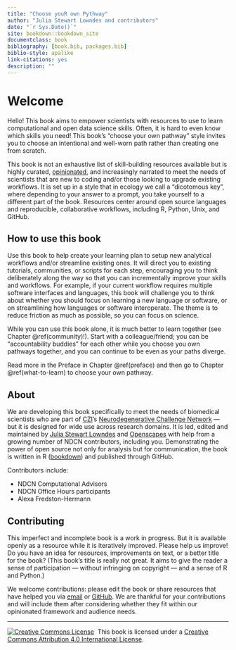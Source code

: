 ```yaml
--- 
title: "Choose youR own Pythway"
author: "Julia Stewart Lowndes and contributors"
date: "`r Sys.Date()`"
site: bookdown::bookdown_site
documentclass: book
bibliography: [book.bib, packages.bib]
biblio-style: apalike
link-citations: yes
description: ""
---
```


# Welcome {#welcome}

Hello! This book aims to empower scientists with resources to use to learn computational and open data science skills. Often, it is hard to even know which skills you need! This book's "choose your own pathway" style invites you to choose an intentional and well-worn path rather than creating one from scratch. 

This book is not an exhaustive list of skill-building resources available but is highly curated, [opinionated](https://peerj.com/preprints/3210/), and increasingly narrated to meet the needs of scientists that are new to coding and/or those looking to upgrade existing workflows. It is set up in a style that in ecology we call a "dicotomous key", where depending to your answer to a prompt, you take yourself to a different part of the book. Resources center around open source languages and reproducible, collaborative workflows, including R, Python, Unix, and GitHub.

<!---

--->

## How to use this book

Use this book to help create your learning plan to setup new analytical workflows and/or streamline existing ones. It will direct you to existing tutorials, communities, or scripts for each step, encouraging you to think deliberately along the way so that you can incrementally improve your skills and workflows. For example, if your current workflow requires multiple software interfaces and languages, this book will challenge you to think about whether you should focus on learning a new language or software, or on streamlining how languages or software interoperate. The theme is to reduce friction as much as possible, so you can focus on science. 

While you can use this book alone, it is much better to learn together (see Chapter \@ref(community)!). Start with a colleague/friend; you can be "accountability buddies" for each other while you choose you own pathways together, and you can continue to be even as your paths diverge.

Read more in the Preface in Chapter \@ref(preface) and then go to Chapter \@ref(what-to-learn) to choose your own pathway.

## About

We are developing this book specifically to meet the needs of biomedical scientists who are part of [CZI](https://chanzuckerberg.com/)'s [Neurodegenerative Challenge Network](https://medium.com/@cziscience/a-new-approach-to-solving-neurodegeneration-2aa50654ed04) — but it is designed for wide use across research domains. It is led, edited and maintained by [Julia Stewart Lowndes](http://jules32.github.io) and [Openscapes](https://openscapes.org) with help from a growing number of NDCN contributors, including you. <!---supported by CZI--->
Demonstrating the power of open source not only for analysis but for communication, the book is written in R ([bookdown](https://bookdown.org/yihui/bookdown/)) and published through GitHub.


Contributors include:

- NDCN Computational Advisors
- NDCN Office Hours participants
- Alexa Fredston-Hermann


## Contributing

This imperfect and incomplete book is a work in progress. But it is available openly as a resource while it is iteratively improved. Please help us improve! Do you have an idea for resources, improvements on text, or a better title for the book? (This book's title is really not great. It aims to give the reader a sense of participation — without infringing on copyright — and a sense of R and Python.)

We welcome contributions: please edit the book or share resources that have helped you via [email](mailto:openscapes@nceas.ucsb.edu) or [GitHub](https://github.com/openscapes/cyop). We are thankful for your contributions and will include them after considering whether they fit within our opinionated framework and audience needs.

----

<a rel='license' href='http://creativecommons.org/licenses/by/4.0/'><img alt='Creative Commons License' style='border-width:0' src='https://i.creativecommons.org/l/by/4.0/88x31.png' /></a>&nbsp;&nbsp;This book is licensed under a <a rel='license' href='http://creativecommons.org/licenses/by/4.0/'>Creative Commons Attribution 4.0 International License</a>.



<!---
https://github.com/rstudio/bookdown-demo/blob/master/01-intro.Rmd: 

You can label chapter and section titles using `{#label}` after them, e.g., we can reference Chapter \@ref(intro). If you do not manually label them, there will be automatic labels anyway, e.g., Chapter \@ref(methods).


Do you want to learn R or Python? 
Do you know why? 

- R (go to Ch. Y)
- Python (go to Ch Y)
- Unix (go to 
--->
<!---

Hello! This is a course taught by Dr. Julie Stewart Lowndes and Dr. Allison Horst at the RStudio Conference: January 27-28 in San Francisco, California. 

This course is for Excel users who want to add or integrate R and RStudio into their existing data analysis toolkit. It is a friendly intro to becoming a modern R user, full of tidyverse, RMarkdown, GitHub, collaboration & reproducibility. 


This book is written to be used as a reference, to teach, or as self-paced learning. And also, awesomely, it’s created with the same tools and practices we will be talking about: R and RStudio — specifically [bookdown](https://bookdown.org/yihui/bookdown/) — and GitHub. It is being fine-tuned but the most recent version is always available: 

**This book**: <https://rstudio-conf-2020.github.io/r-for-excel/>  
**Book GitHub repo**: <https://github.com/rstudio-conf-2020/r-for-excel>  
**Accompanying slides**: [Google Slides](https://docs.google.com/presentation/d/1w9cVzEsdbyZ6vay4UnoTvTWd9t-AO_x06HoVzgAiSFE/edit?usp=sharing)  


--->